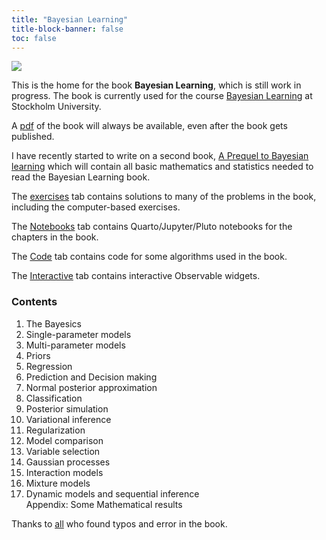 ```yaml
---
title: "Bayesian Learning"
title-block-banner: false
toc: false
---
```


![](figs/linocutMixturePerson.png)

This is the home for the book **Bayesian Learning**, which is still work in progress. The book is currently used for the course [Bayesian Learning](https://github.com/mattiasvillani/BayesLearnCourse) at Stockholm University.

A [pdf](https://github.com/mattiasvillani/BayesianLearningBook/raw/main/pdf/BayesBook.pdf) of the book will always be available, even after the book gets published.

I have recently started to write on a second book, [A Prequel to Bayesian learning](https://github.com/mattiasvillani/BayesianLearningBook/raw/main/pdf/PreBayesBook.pdf) which will contain all basic mathematics and statistics needed to read the Bayesian Learning book.

The [exercises](exercise_solutions.qmd) tab contains solutions to many of the problems in the book, including the computer-based exercises.

The [Notebooks](notebooks.qmd) tab contains Quarto/Jupyter/Pluto notebooks for the chapters in the book.

The [Code](code.qmd) tab contains code for some algorithms used in the book.

The [Interactive](interactive.qmd) tab contains interactive Observable widgets.

### Contents

1.  The Bayesics
2.  Single-parameter models
3.  Multi-parameter models
4.  Priors
5.  Regression
6.  Prediction and Decision making
7.  Normal posterior approximation
8.  Classification
9.  Posterior simulation
10. Variational inference
11. Regularization
12. Model comparison
13. Variable selection
14. Gaussian processes
15. Interaction models
16. Mixture models
17. Dynamic models and sequential inference\
    Appendix: Some Mathematical results

Thanks to [all](halloferrors.qmd) who found typos and error in the book.
